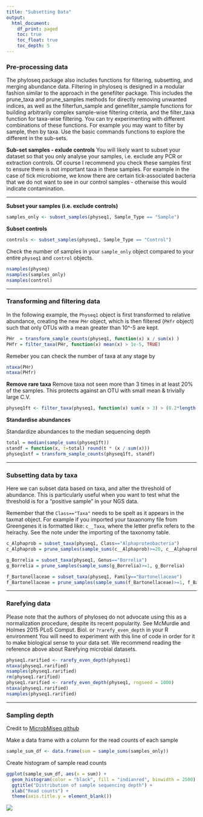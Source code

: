 ```yaml
---
title: "Subsetting Data"
output:
  html_document:
    df_print: paged
    toc: true
    toc_float: true
    toc_depth: 5
---
```

### Pre-processing data
The phyloseq package also includes functions for filtering, subsetting, and merging abundance data. Filtering in phyloseq is designed in a modular fashion similar to the approach in the genefilter package. This includes the prune_taxa and  prune_samples methods for directly removing unwanted indices, as well as the filterfun_sample and genefilter_sample functions for building arbitrarily complex sample-wise filtering criteria, and the filter_taxa function for taxa-wise filtering. You can try experimenting with different combinations of these functions. For example you may want to filter by sample, then by taxa. Use the basic commands functions to explore the different in the sub-sets.

**Sub-set samples - exlude controls**
You will likely want to subset your dataset so that you only analyse your samples, i.e. exclude any PCR or extraction controls. Of course I recommend you check these samples first to ensure there is not important taxa in these samples. For example in the case of tick microbiome, we know there are certain tick-associated bacteria that we do not want to see in our control samples - otherwise this would indicate contamination.

***

**Subset your samples (i.e. exclude controls)**
```r
samples_only <- subset_samples(physeq1, Sample_Type == "Sample")
```

**Subset controls**
```r
controls <- subset_samples(physeq1, Sample_Type == "Control")
```

Check the number of samples in your `sample_only` object compared to your entire `physeq1` and `control` objects.
```r
nsamples(physeq)
nsamples(samples_only)
nsamples(control)
```
***

### Transforming and filtering data
In the following example, the `Physeq1` object is first transformed to relative abundance, creating the new `PHr` object, which is then filtered (`PHfr` object) such that only OTUs with a mean greater than 10^-5 are kept.
```r
PHr  = transform_sample_counts(physeq1, function(x) x / sum(x) )
PHfr = filter_taxa(PHr, function(x) mean(x) > 1e-5, TRUE)
```
Remeber you can check the number of taxa at any stage by
```r
ntaxa(PHr)
ntaxa(PHfr)
```

**Remove rare taxa**
Remove taxa not seen more than 3 times in at least 20% of the samples. This protects against an OTU with small mean & trivially large C.V.

```r
physeq1ft <- filter_taxa(physeq1, function(x) sum(x > 3) > (0.2*length(x)), TRUE)
```

**Standardise abundances**

Standardize abundances to the median sequencing depth
```r
total = median(sample_sums(physeq1ft))
standf = function(x, t=total) round(t * (x / sum(x)))
physeq1stf = transform_sample_counts(physeq1ft, standf)
```
***

### Subsetting data by taxa
Here we can subset data based on taxa, and alter the threshold of abundance. This is particularly useful when you want to test what the threshold is for a "positive sample" in your NGS data.

Remember that the `Class=="Taxa"` needs to be spelt as it appears in the taxmat object. For example if you imported your taxaonomy file from Greengenes it is formatted like: `c__Taxa`, where the letter prefix refers to the heirachy. See the note under the importing of the taxonomy table.
```r
c_Alphaprob = subset_taxa(physeq1, Class=="Alphaproteobacteria")
c_Alphaprob = prune_samples(sample_sums(c__Alphaprob)>=20, c__Alphaprob)

g_Borrelia = subset_taxa(physeq1, Genus=="Borrelia")
g_Borrelia = prune_samples(sample_sums(g_Borrelia)>=1, g_Borrelia)

f_Bartonellaceae = subset_taxa(physeq1, Family=="Bartonellaceae")
f_Bartonellaceae = prune_samples(sample_sums(f_Bartonellaceae)>=1, f_Bartonellaceae)
```

***

### Rarefying data

<div class="alert alert-block alert-info">
Please note that the authors of phyloseq do not advocate using this as a normalization procedure, despite its recent popularity. See McMurdie and Holmes 2015 PLoS Comput. Biol. or `?rarefy_even_depth` in your R environment
You will need to experiment with this line of code in order for it to make biological sense to your data set. We recommend reading the reference above about Rarefying microbial datasets.</div>

```r
physeq1.rarified <- rarefy_even_depth(physeq1)
ntaxa(physeq1.rarified)
nsamples(physeq1.rarified)
rm(physeq1.rarified)
physeq1.rarified <- rarefy_even_depth(physeq1, rngseed = 1000)
ntaxa(physeq1.rarified)
nsamples(physeq1.rarified)
```

***

### Sampling depth

Credit to [MicrobMiseq github](http://deneflab.github.io/MicrobeMiseq/demos/mothur_2_phyloseq.html)

Make a data frame with a column for the read counts of each sample
```r
sample_sum_df <- data.frame(sum = sample_sums(samples_only))
```
Create histogram of sample read counts
```r
ggplot(sample_sum_df, aes(x = sum)) + 
  geom_histogram(color = "black", fill = "indianred", binwidth = 2500) +
  ggtitle("Distribution of sample sequencing depth") + 
  xlab("Read counts") +
  theme(axis.title.y = element_blank())
```
![](images/sampling-depth.png)
